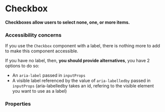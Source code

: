 # Checkbox

**Checkboxes allow users to select none, one, or more items.**

<DemoBlock demo="default" withThemeSwitcher />

### Accessibility concerns

If you use the `Checkbox` component with a label, there is nothing more to add to make this component accessible.

If you have no label, then, **you should provide alternatives**, you have 2 options to do so:
- An `aria-label` passed in `inputProps`
- A visible label referenced by the value of `aria-labelledby` passed in `inputProps` (aria-labelledby takes an id, refering to the visible element you want to use as a label)

### Properties

<PropTable component="Checkbox" />
